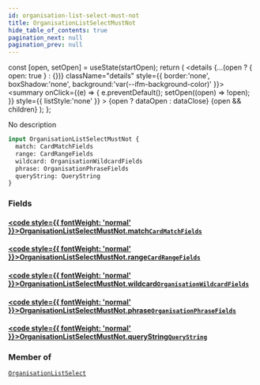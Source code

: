```yaml
---
id: organisation-list-select-must-not
title: OrganisationListSelectMustNot
hide_table_of_contents: true
pagination_next: null
pagination_prev: null
---
```







  const [open, setOpen] = useState(startOpen);
  return (
    <details {...(open ? { open: true } : {})} className="details" style={{ border:'none', boxShadow:'none', background:'var(--ifm-background-color)' }}>
      <summary
        onClick={(e) => {
          e.preventDefault();
          setOpen((open) => !open);
        }}
        style={{ listStyle:'none' }}
      >
      {open ? dataOpen : dataClose}
      </summary>
      {open && children}
    </details>
  );
};




No description


```graphql
input OrganisationListSelectMustNot {
  match: CardMatchFields
  range: CardRangeFields
  wildcard: OrganisationWildcardFields
  phrase: OrganisationPhraseFields
  queryString: QueryString
}
```




### Fields

#### [<code style={{ fontWeight: 'normal' }}>OrganisationListSelectMustNot.<b>match</b></code>](#)<Bullet />[`CardMatchFields`](/cris/inputs/card-match-fields) <Badge class="secondary" text="input"/>
> 
> 

#### [<code style={{ fontWeight: 'normal' }}>OrganisationListSelectMustNot.<b>range</b></code>](#)<Bullet />[`CardRangeFields`](/cris/inputs/card-range-fields) <Badge class="secondary" text="input"/>
> 
> 

#### [<code style={{ fontWeight: 'normal' }}>OrganisationListSelectMustNot.<b>wildcard</b></code>](#)<Bullet />[`OrganisationWildcardFields`](/cris/inputs/organisation-wildcard-fields) <Badge class="secondary" text="input"/>
> 
> 

#### [<code style={{ fontWeight: 'normal' }}>OrganisationListSelectMustNot.<b>phrase</b></code>](#)<Bullet />[`OrganisationPhraseFields`](/cris/inputs/organisation-phrase-fields) <Badge class="secondary" text="input"/>
> 
> 

#### [<code style={{ fontWeight: 'normal' }}>OrganisationListSelectMustNot.<b>queryString</b></code>](#)<Bullet />[`QueryString`](/cris/inputs/query-string) <Badge class="secondary" text="input"/>
> 
> 



### Member of

[`OrganisationListSelect`](/cris/inputs/organisation-list-select)  <Badge class="secondary" text="input"/>

